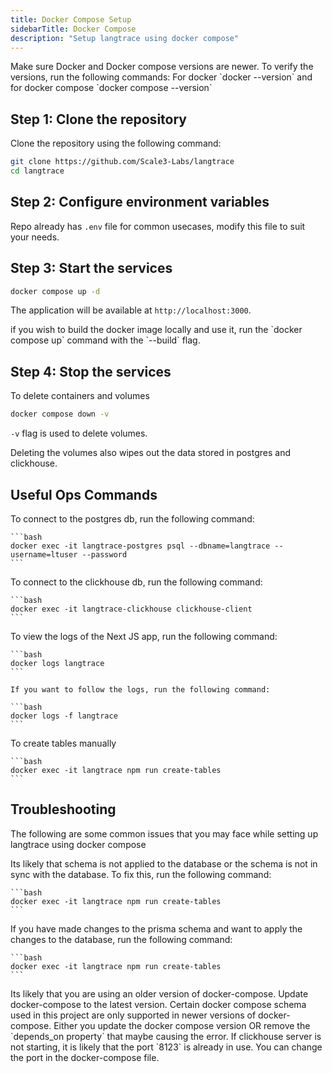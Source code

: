 ```yaml
---
title: Docker Compose Setup
sidebarTitle: Docker Compose
description: "Setup langtrace using docker compose"
---
```


<Note>
	Make sure Docker and Docker compose versions are newer. To verify the
	versions, run the following commands: For docker `docker --version` and for
	docker compose `docker compose --version`
</Note>

## Step 1: Clone the repository

Clone the repository using the following command:

```bash
git clone https://github.com/Scale3-Labs/langtrace
cd langtrace
```

## Step 2: Configure environment variables

Repo already has `.env` file for common usecases, modify this file to suit your needs.

## Step 3: Start the services

```bash
docker compose up -d
```

The application will be available at `http://localhost:3000`.

<Info>
	if you wish to build the docker image locally and use it, run the `docker
	compose up` command with the `--build` flag.
</Info>

## Step 4: Stop the services

To delete containers and volumes

```bash Bash
docker compose down -v
```

`-v` flag is used to delete volumes.

<Warning>
	Deleting the volumes also wipes out the data stored in postgres and
	clickhouse.
</Warning>

## Useful Ops Commands

<AccordionGroup>
	<Accordion title="Connecting to postgres db">
    To connect to the postgres db, run the following command:

    ```bash
    docker exec -it langtrace-postgres psql --dbname=langtrace --username=ltuser --password
    ```

  </Accordion>

  <Accordion title="Connecting to clickhouse db">
    To connect to the clickhouse db, run the following command:

    ```bash
    docker exec -it langtrace-clickhouse clickhouse-client
    ```

  </Accordion>

  <Accordion title="Viewing logs of Langtrace App">
    To view the logs of the Next JS app, run the following command:

    ```bash
    docker logs langtrace
    ```

    If you want to follow the logs, run the following command:

    ```bash
    docker logs -f langtrace
    ```

  </Accordion>

  <Accordion title="Running prisma schema apply command">
    To create tables manually

    ```bash
    docker exec -it langtrace npm run create-tables
    ```

  </Accordion>
</AccordionGroup>

## Troubleshooting

The following are some common issues that you may face while setting up langtrace using docker compose

<AccordionGroup>
  <Accordion title="Table not found error OR Column not found errors">
    Its likely that schema is not applied to the database or the schema is not in sync with the database. To fix this, run the following command:

    ```bash
    docker exec -it langtrace npm run create-tables
    ```

  </Accordion>

  <Accordion title="Prisma schema not in sync with database">
    If you have made changes to the prisma schema and want to apply the changes to the database, run the following command:

    ```bash
    docker exec -it langtrace npm run create-tables
    ```

</Accordion>

  <Accordion title="Docker compose failing to setup with `Additional property required is not allowed` errors">
    Its likely that you are using an older version of docker-compose. Update
    docker-compose to the latest version. Certain docker compose schema used in
    this project are only supported in newer versions of docker-compose. Either
    you update the docker compose version OR remove the `depends_on property` that
    maybe causing the error.

  </Accordion>

  <Accordion title="Clickhouse server not starting">
    If clickhouse server is not starting, it is likely that the port `8123` is
    already in use. You can change the port in the docker-compose file.

  </Accordion>

</AccordionGroup>
